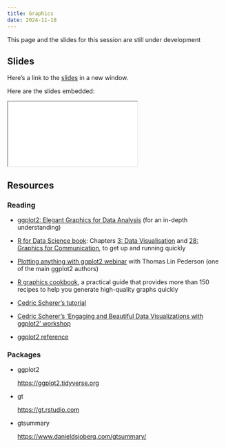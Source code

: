 ```yaml
---
title: Graphics
date: 2024-11-18
---
```


:::{.callout-note}
This page and the slides for this session are still under development
:::

## Slides

Here's a link to the [slides](/slides/05-graphics/index.qmd){target="_blank"} in a new window. 

Here are the slides embedded:

<iframe class="slide-deck ar3x2" src="/slides/05-graphics/index.html" title="05-graphics slides">
</iframe>

## Resources

### Reading

- [ggplot2: Elegant Graphics for Data Analysis](https://ggplot2-book.org) (for an in-depth understanding)
  
-   [R for Data Science book](https://r4ds.had.co.nz/index.html): Chapters [3: Data Visualisation](https://r4ds.had.co.nz/data-visualisation.html) and [28: Graphics for Communication](https://r4ds.had.co.nz/graphics-for-communication.html), to get up and running quickly

-   [Plotting anything with ggplot2 webinar](https://www.youtube.com/watch?v=h29g21z0a68) with Thomas Lin Pederson (one of the main ggplot2 authors)

-   [R graphics cookbook](https://r-graphics.org), a practical guide that provides more than 150 recipes to help you generate high-quality graphs quickly

-   [Cedric Scherer's tutorial](https://www.cedricscherer.com/2019/08/05/a-ggplot2-tutorial-for-beautiful-plotting-in-r/)

-   [Cedric Scherer's 'Engaging and Beautiful Data Visualizations with ggplot2' workshop](https://posit-conf-2023.github.io/dataviz-ggplot2/)

-   [ggplot2 reference](https://ggplot2.tidyverse.org)


### Packages

- ggplot2

  <https://ggplot2.tidyverse.org>
  
- gt

  <https://gt.rstudio.com>
  
- gtsummary

  <https://www.danieldsjoberg.com/gtsummary/>
